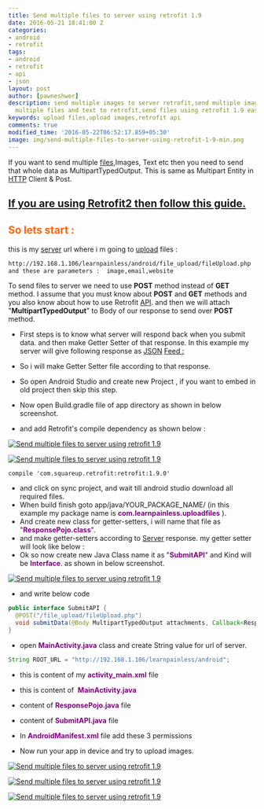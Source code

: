 ```yaml
---
title: Send multiple files to server using retrofit 1.9
date: 2016-05-21 18:41:00 Z
categories:
- android
- retrofit
tags:
- android
- retrofit
- api
- json
layout: post
author: [pawneshwer]
description: send multiple images to server retrofit,send multiple images to retrofit,send
  multiple files and text to retrofit,send files using retrofit 1.9 easily
keywords: upload files,upload images,retrofit api
comments: true
modified_time: '2016-05-22T06:52:17.859+05:30'
image: img/send-multiple-files-to-server-using-retrofit-1-9-min.png
---
```


If you want to send multiple [files](http://en.wikipedia.org/wiki/Computer_file "Computer file"),Images, Text etc then you need to send that whole data as MultipartTypedOutput. This is same as Multipart Entity in [HTTP](http://en.wikipedia.org/wiki/Hypertext_Transfer_Protocol "Hypertext Transfer Protocol") Client & Post.

## [If you are using Retrofit2 then follow this guide.](/android/retrofit2/send-multiple-files-to-server-using-retrofi2 "upload files using Retrofit2")

## <span style="color: #ff6600;">So lets start :</span>

this is my [server](http://en.wikipedia.org/wiki/Server_%28computing%29 "Server (computing)") url where i m going to [upload](http://en.wikipedia.org/wiki/Uploading_and_downloading "Uploading and downloading") files :
```xml
http://192.168.1.106/learnpainless/android/file_upload/fileUpload.php
and these are parameters :  image,email,website
```

To send files to server we need to use **POST** method instead of **GET** method. I assume that you must know about **POST** and **GET** methods and you also know about how to use Retrofit [API](http://en.wikipedia.org/wiki/Application_programming_interface "Application programming interface"). and then we will attach "**MultipartTypedOutput**" to Body of our response to send over **POST** method.

*   First steps is to know what server will respond back when you submit data. and then make Getter Setter of that response. In this example my server will give following response as [JSON](http://en.wikipedia.org/wiki/JSON "JSON") [Feed :](http://en.wikipedia.org/wiki/Feed_URI_scheme "Feed URI scheme")

<Gist id='9c3713a90419a1341dd04984379142b2' file='data.json' />

*   So i will make Getter Setter file according to that response.

*   So open Android Studio and create new Project , if you want to embed in old project then skip this step.
*   Now open Build.gradle file of app directory as shown in below screenshot.
*   and add Retrofit's compile dependency as shown below :

[![Send multiple files to server using retrofit 1.9](./img/build-gradle-add.png)](./img/build-gradle-add.png)

[![Send multiple files to server using retrofit 1.9](img/build-gradle.png)](img/build-gradle.png)

```
compile 'com.squareup.retrofit:retrofit:1.9.0'
```
*   and click on sync project, and wait till android studio download all required files.
*   When build finish goto app/java/YOUR_PACKAGE_NAME/ (in this example my package name is <span style="color: #800080;">**com.learnpainless.uploadfiles**</span> ).
*   And create new class for getter-setters, i will name that file as "<span style="color: #800080;">**ResponsePojo.class**</span>".
*   and make getter-setters according to [Server](http://en.wikipedia.org/wiki/Web_server "Web server") response. my getter setter will look like below :
*   Ok so now create new Java Class name it as "<span style="color: #800080;">**SubmitAPI**</span>" and Kind will be <span style="color: #800080;">**Interface**</span>. as shown in below screenshot.

[![Send multiple files to server using retrofit 1.9](img/interface.png)](img/interface.png)

*   and write below code

```java
public interface SubmitAPI {
  @POST("/file_upload/fileUpload.php")
  void submitData(@Body MultipartTypedOutput attachments, Callback<ResponsePojo> response);
}
```

*   open <span style="color: #800080;">**MainActivity.java**</span> class and create String value for url of server.

```java
String ROOT_URL = "http://192.168.1.106/learnpainless/android";
```
*   this is content of my <span style="color: #800080;">**activity_main.xml**</span> file

<Gist id='9c3713a90419a1341dd04984379142b2' file='activity_main.xml' />

*   this is content of  <span style="color: #800080;">**MainActivity.java**</span>

<Gist id='9c3713a90419a1341dd04984379142b2' file='MainActivity.java' />

*   content of <span style="color: #800080;">**ResponsePojo.java**</span> file

<Gist id='9c3713a90419a1341dd04984379142b2' file='ResponsePojo.java' />

*   content of <span style="color: #800080;">**SubmitAPI.java**</span> file

<Gist id='9c3713a90419a1341dd04984379142b2' file='SubmitAPI.java' />

*   In <span style="color: #800080;">**AndroidManifest.xml**</span> file add these 3 permissions

<Gist id='9c3713a90419a1341dd04984379142b2' file='AndroidManifest.xml' />

*   Now run your app in device and try to upload images.

[![Send multiple files to server using retrofit 1.9](img/Screenshot_2016-05-22-22-43-46.jpg)](img/Screenshot_2016-05-22-22-43-46.jpg)

[![Send multiple files to server using retrofit 1.9](img/Screenshot_2016-05-22-22-44-06.jpg)](img/Screenshot_2016-05-22-22-44-06.jpg)

[![Send multiple files to server using retrofit 1.9](img/Screenshot_2016-05-22-22-44-53.jpg)](img/Screenshot_2016-05-22-22-44-53.jpg)
